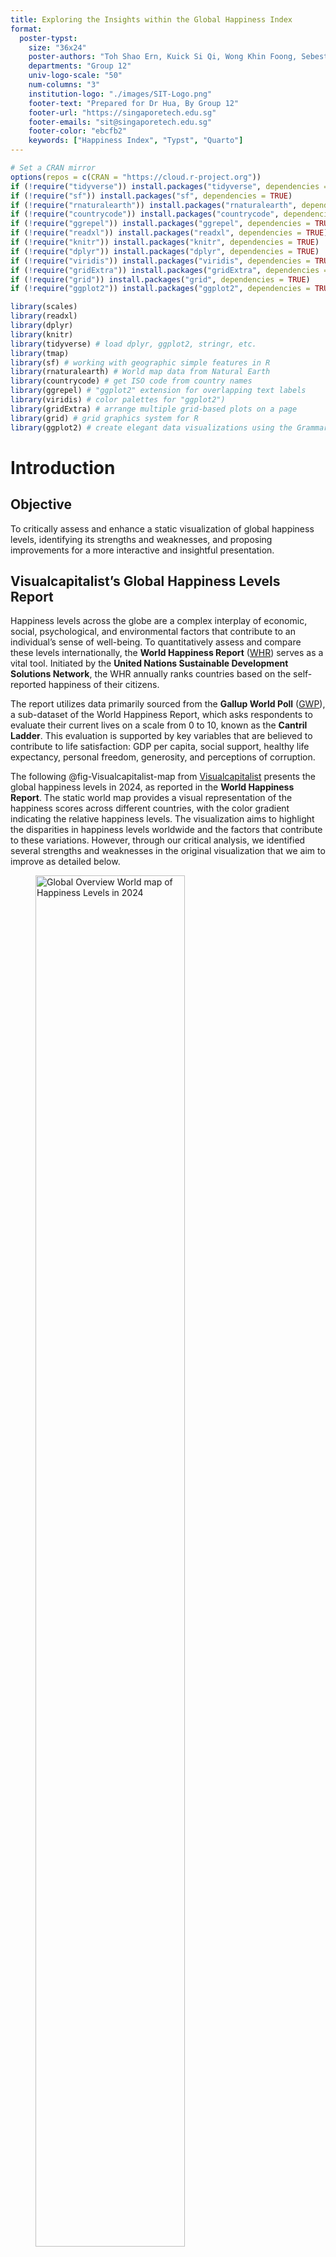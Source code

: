 ```yaml
---
title: Exploring the Insights within the Global Happiness Index
format:
  poster-typst: 
    size: "36x24"
    poster-authors: "Toh Shao Ern, Kuick Si Qi, Wong Khin Foong, Sebestian Fernandez, Yu Haotong"
    departments: "Group 12"
    univ-logo-scale: "50"
    num-columns: "3"
    institution-logo: "./images/SIT-Logo.png"
    footer-text: "Prepared for Dr Hua, By Group 12"
    footer-url: "https://singaporetech.edu.sg"
    footer-emails: "sit@singaporetech.edu.sg"
    footer-color: "ebcfb2"
    keywords: ["Happiness Index", "Typst", "Quarto"]
---
```


```r
# Set a CRAN mirror
options(repos = c(CRAN = "https://cloud.r-project.org"))
if (!require("tidyverse")) install.packages("tidyverse", dependencies = TRUE)
if (!require("sf")) install.packages("sf", dependencies = TRUE)
if (!require("rnaturalearth")) install.packages("rnaturalearth", dependencies = TRUE)
if (!require("countrycode")) install.packages("countrycode", dependencies = TRUE)
if (!require("ggrepel")) install.packages("ggrepel", dependencies = TRUE)
if (!require("readxl")) install.packages("readxl", dependencies = TRUE)
if (!require("knitr")) install.packages("knitr", dependencies = TRUE)
if (!require("dplyr")) install.packages("dplyr", dependencies = TRUE)
if (!require("viridis")) install.packages("viridis", dependencies = TRUE)
if (!require("gridExtra")) install.packages("gridExtra", dependencies = TRUE)
if (!require("grid")) install.packages("grid", dependencies = TRUE)
if (!require("ggplot2")) install.packages("ggplot2", dependencies = TRUE)

library(scales)
library(readxl)
library(dplyr)
library(knitr)
library(tidyverse) # load dplyr, ggplot2, stringr, etc.
library(tmap)
library(sf) # working with geographic simple features in R
library(rnaturalearth) # World map data from Natural Earth
library(countrycode) # get ISO code from country names
library(ggrepel) # "ggplot2" extension for overlapping text labels
library(viridis) # color palettes for "ggplot2")
library(gridExtra) # arrange multiple grid-based plots on a page
library(grid) # grid graphics system for R
library(ggplot2) # create elegant data visualizations using the Grammar of Graphics
```

# Introduction

## Objective

To critically assess and enhance a static visualization of global happiness levels, identifying its strengths and weaknesses, and proposing improvements for a more interactive and insightful presentation.


## Visualcapitalist's Global Happiness Levels Report

Happiness levels across the globe are a complex interplay of economic, social, psychological, and environmental factors that contribute to an individual's sense of well-being. To quantitatively assess and compare these levels internationally, the **World Happiness Report** ([WHR](https://happiness-report.s3.amazonaws.com/2024/WHR+24.pdf)) serves as a vital tool. Initiated by the **United Nations Sustainable Development Solutions Network**, the WHR annually ranks countries based on the self-reported happiness of their citizens.

The report utilizes data primarily sourced from the **Gallup World Poll** ([GWP](https://www.gallup.com/analytics/318875/global-research.aspx)), a sub-dataset of the World Happiness Report, which asks respondents to evaluate their current lives on a scale from 0 to 10, known as the **Cantril Ladder**. This evaluation is supported by key variables that are believed to contribute to life satisfaction: GDP per capita, social support, healthy life expectancy, personal freedom, generosity, and perceptions of corruption.

The following @fig-Visualcapitalist-map from [Visualcapitalist](https://www.visualcapitalist.com/a-map-of-global-happiness-by-country-in-2024/) presents the global happiness levels in 2024, as reported in the **World Happiness Report**. The static world map provides a visual representation of the happiness scores across different countries, with the color gradient indicating the relative happiness levels. The visualization aims to highlight the disparities in happiness levels worldwide and the factors that contribute to these variations. However, through our critical analysis, we identified several strengths and weaknesses in the original visualization that we aim to improve as detailed below.

::: {#fig-Visualcapitalist-map layout-ncol=2}

![Global Overview World map of Happiness Levels in 2024](images/OC-World-Happiness-Report-2024_Mar19.png){width="75%" #fig-1}

![Map of Happiness Levels of East Asia + Oceania in 2024](images/OC_Happiness_East-Asia-Oceania_820.png){width="75%" #fig-2}

Visualcapitalist Global Happiness Levels Report

:::

## Weakness

The original visualization has several weaknesses that limit its effectiveness in conveying the information to the audience. These weaknesses include:

1.  **Lack of Interactivity**: The static nature of the world map limits the audience's ability to interact with the data and explore specific countries or regions in more detail. An interactive visualization would allow users to hover over countries to see detailed information and compare happiness scores across different years.

2.  **Limited Context**: While the color gradient provides a general overview of happiness levels, the visualization lacks additional context or explanations of the factors contributing to these scores. Including annotations or tool-tips that explain the key variables influencing happiness levels would enhance the audience's understanding of the data.

3.  **Inconsistent Labeling**:

-   The labeling of happiness scores and name of countries are inconsistent in placement or are not displayed, making it challenging for the audience to quickly identify and compare scores across countries.
-   A standardized labeling format would improve the readability and clarity of the visualization. In addition to this, there are countries' happiness scores that are not labeled due to the lack of space for example Cambodia and Laos, which may lead to confusion for the audience.
-   Furthermore, the lack of pointers and inconsistent formatting severely affect readability for countries such Philippines and Indonesia have confusing unclear placements as to which country the label belongs to.

4.  **Limited Historical Comparison**: The visualization only presents the happiness scores for the year 2024, without providing any historical comparison or trend analysis. Including data from previous years or a time slider feature would allow users to track changes in happiness levels over time and identify emerging patterns or trends.

5.  **Limited Data Insights**: The visualization focuses solely on the happiness scores of countries without providing additional insights or analysis of the data. Including annotations, data summaries, or comparisons with other relevant metrics would enrich the audience's understanding of the factors influencing happiness levels.

6.  **Color Blindness**: The color gradient used in the visualization may not be accessible to color-blind users, as certain color combinations may be difficult to distinguish. Using color schemes that are accessible to users with color vision deficiencies would improve the inclusivity of the visualization.

![Linear scale of Happiness score of each country by region](images/linear_scale_of_happiness_region.png){width="75%"}

7.  **Linear Scale**: The linear scale at the bottom of the region map is poorly visualized and does not provide a distinct separation and vivid depiction between the countries. This further worsened by the clustering and overlapping of icons, makes it difficult for the audience to interpret and compare the happiness scores of each country within the region.

8.  **Incorrect Date for the Visualization**: The visualization is titled **"A Map of Global Happiness by Country in 2024"** but the data is from 2023. This inconsistency may lead to confusion among the audience and affect the credibility of the visualization.


# Methods

## Data Sources

World Happiness Report (WHR) 2021-2023: Contains happiness scores and key variables for countries worldwide.
Gallup World Poll (GWP): Provides self-reported happiness evaluations on a scale from 0 to 10.

## Data Understanding and Cleaning

## Load Data

```r
df <- read_excel("data/DataForTable2.1.xls")
```

## List and Identify Missing Countries

```r
data(World)
countries <- select(World, iso_a3, name)
countries <- countries$name
```



```r
# how many countries are missing in the dataset use Country name
missing_countries <- setdiff(countries, unique(df$"Country name"))
missing_countries
```

We can see that there are 34 countries missing from the dataset.

## Data Cleaning and Transformation

As we will be only using data from 2021 - 2023, we will filter out the data from other years. We will also check for missing data and fill in the missing values with the mean of the available data from each country.

### Filter data for years 2021 - 2023

```r
df <- df %>%
  filter(year %in% c(2021, 2022, 2023))
# head(df)
```

### Renaming headers and keeping only the necessary columns

```r
# Rename the columns
colnames(df) <- c("country", "year", "score", colnames(df)[4:ncol(df)])

# Keep only the specified columns
df_filtered <- df[, c("country", "year", "score")]
# head(df_filtered)
```

### Include Missing Countries with NA Scores

```r
# List of all countries in your data
all_countries <- unique(df_filtered$country)

# List of years to ensure each country has entries for each year
years <- c(2021, 2022, 2023)

# Create a data frame with all combinations of countries and years
complete_df <- expand.grid(country = all_countries, year = years)

# Add country codes to the complete data frame
complete_df$country_code <- countrycode(complete_df$country, origin = "country.name", destination = "iso3c")

# Merge the complete data frame with the original data
df_combined <- left_join(complete_df, df_filtered, by = c("country", "year"))

# Calculate the mean score for each country
country_means <- df_combined %>%
  group_by(country) %>%
  summarize(mean_score = mean(score, na.rm = TRUE))

# Merge the country means back into the combined data
df_combined <- left_join(df_combined, country_means, by = "country")

# Fill any remaining NA values with the mean score of the respective country
df_combined <- df_combined %>%
  mutate(score = ifelse(is.na(score), mean_score, score))

# Check for any remaining missing values
missing_scores <- df_combined %>% filter(is.na(score))
if (nrow(missing_scores) > 0) {
  warning("There are still countries with missing scores.")
}

# Inspect the data for missing scores
# print(missing_scores)
```

```r
region <- read_csv("data/world-regions-according-to-the-world-bank.csv")
# head(region)

df_combined_region <- left_join(df_combined, region, by = c("country_code" = "Code"))
# find empty rows in "World Region according to the World Bank"

missing_region <- df_combined_region %>% filter(is.na(`World Region according to the World Bank`))
# print(missing_region)

df_combined_region$`World Region according to the World Bank`[which(df_combined_region$country == "Taiwan Province of China")] <- "East Asia and Pacific"

missing_region <- df_combined_region %>% filter(is.na(`World Region according to the World Bank`))
# print(missing_region)

df_combined_region$`World Region according to the World Bank`[which(df_combined_region$`World Region according to the World Bank` == "North America")] <- "Latin America and Caribbean"
df_combined_region$`World Region according to the World Bank`[which(df_combined_region$`World Region according to the World Bank` == "Latin America and Caribbean")] <- "America and Caribbean"

```

## Data Visualization

### Create violin plot

```r
# Create the violin plot with boxplots
base_plot <- ggplot(df_combined_region, aes(y = `World Region according to the World Bank`, x = score, fill = `World Region according to the World Bank`)) +
  geom_violin(trim = TRUE) +  # Create horizontal violin plots
  geom_boxplot(width = 0.1, fill = "white", color = "black", orientation = "y") +  # Overlay boxplots on the violins horizontally
  scale_x_continuous(limits = c(0, 10), breaks = seq(0, 10, by = 1)) +  # Set the x-axis limits and breaks
  scale_fill_viridis(discrete = TRUE, guide = FALSE) +  # Use viridis color scale for discrete data and remove legend
  labs(title = "Happiness Scores by World Region (2021-2023)", y = "World Region", x = "Happiness Score") +
  theme_minimal() +  # Use a minimal theme
  theme(
    plot.title = element_text(hjust = 0.5)  # Center the plot title
  )

# Highlight the top and bottom of each region with text labels of the respective country
highlight_data <- df_combined_region %>%
  group_by(`World Region according to the World Bank`) %>%
  filter(score == max(score) | score == min(score))

# Add the highlighted points and text labels to the base plot
final_plot <- base_plot +
  geom_point(data = highlight_data, aes(y = `World Region according to the World Bank`, x = score, color = score), size = 3) +
  geom_text_repel(data = highlight_data, aes(y = `World Region according to the World Bank`, x = score, label = country),
                  nudge_x = ifelse(highlight_data$score >= mean(highlight_data$score), 1, -1), nudge_y = 0.3, direction = "y") +
  scale_color_viridis_c(option = "plasma", na.value = "grey90") +
  labs(title = "Happiness Scores by World Region (2021-2023)\nwith Top and Bottom Countries Highlighted")

# Print the final plot
print(final_plot)

```

### World Map

```r
# Create bins for the scores with 0.5 intervals
bins <- seq(0, 10, by = 0.5)
labels <- paste0(bins[-length(bins)], "-", bins[-1])
df_combined <- df_combined %>%
  mutate(score_bin = cut(score, breaks = bins, labels = labels, include.lowest = TRUE, right = FALSE))

# Check for any remaining missing values
missing_scores <- df_combined %>% filter(is.na(score))
if (nrow(missing_scores) > 0) {
  warning("There are still countries with missing scores.")
}

# Inspect the data for missing scores
# print(missing_scores)

# Get world data
world <- ne_countries(scale = "small", returnclass = "sf")

# Compute the average score for each country over the years
df_avg <- df_combined %>%
  group_by(country_code) %>%
  summarize(avg_score = mean(score, na.rm = TRUE))

# Merge world data with the average scores
world_data_avg <- left_join(world, df_avg, by = c("iso_a3" = "country_code"))

# Check for missing data after the join
missing_world_avg <- world_data_avg %>% filter(is.na(avg_score))

# print(missing_world_avg)

# Plot the average data
ggplot() +
  geom_sf(data = world_data_avg, aes(fill = avg_score), color = "black") +
  scale_fill_viridis_c(option = "plasma", na.value = "grey90", name = "Average Score") +
  theme_minimal() +
  theme(legend.position = "bottom") +
  labs(title = "World Map of Happiness - Average (2021-2023)", fill = "Average Score") +
  theme(plot.title = element_text(hjust = 0.5)) +
  coord_sf(crs = "+proj=robin")
```

### Distribution Chart of Scores

```r
ggplot(df_combined, aes(x = score)) +
  geom_histogram(binwidth = 0.5, fill = "skyblue", color = "black") +
  geom_density(aes(y = 0.5 * ..count..), color = "red", size = 1, linetype = "dotted") +
  stat_bin(binwidth = 0.5, geom = "text", aes(label = ifelse(..count.. > 0, ..count.., "")), vjust = -0.5, color = "black", position = position_stack(vjust = 1.0)) +
  scale_x_continuous(limits = c(0, 10), breaks = seq(0, 10, by = 1)) +
  scale_y_continuous(limits = c(0, 100)) +
  labs(title = "Distribution of Happiness Scores (2021-2023)",
       x = "Happiness Score",
       y = "Count") +
  theme_minimal() +
  theme(plot.title = element_text(hjust = 0.5))

```

Overall:

The distribution suggests that while there is a central tendency around a happiness score of 6, there is considerable variability in happiness scores among countries, with more countries experiencing moderate to low levels of happiness.

Distribution Shape:

The distribution of happiness scores is approximately normal with a slight positive skew. This means most countries have happiness scores clustered around the middle range (4 to 6), but there are more countries with lower scores than higher scores.


## Critical Assessment and Proposed Improvements
::: {.block fill="luma(230)" inset="8pt" radius="4pt"}

1. Interactive Data Visualization:
- Implement hover-over information for detailed country data.
- Add filtering and sorting capabilities.
- Include historical comparison using a time slider.

2. Consistent Labeling and Annotations:
- Standardize labeling format for readability.
- Provide annotations explaining key variables influencing happiness.

3. Accessible Design:
- Ensure a user-friendly interface.
- Use color schemes accessible to color-blind users.

4. Data Insights and Analysis:
- Provide summaries and comparisons with relevant metrics.
- Enhance linear scale visualization for regional comparisons.

These methods aim to create an improved, interactive visualization of global happiness levels, offering better insights and user engagement.

:::


# Findings

## New World Map


## Happiness Score By World Region




Lorem ipsum dolor sit amet, consectetur adipiscing elit, sed do eiusmod tempor incididunt ut labore et dolore magnam aliquam quaerat voluptatem. Ut enim aeque doleamus animo, cum corpore dolemus, fieri.

1. Lorem ipsum dolor sit amet, consectetur adipiscing elit, sed do.
1. Lorem ipsum dolor sit amet, consectetur adipiscing elit, sed do.
1. Lorem ipsum dolor sit amet, consectetur adipiscing elit, sed do.

Lorem ipsum dolor sit amet, consectetur adipiscing elit, sed do eiusmod tempor incididunt ut labore et dolore magnam aliquam quaerat voluptatem. Ut enim aeque doleamus animo, cum corpore dolemus, fieri tamen permagna accessio potest, si aliquod aeternum et infinitum impendere malum nobis opinemur. Quod idem licet transferre in voluptatem, ut.

| Lorem ipsum dolor sit. | Lorem ipsum. | Lorem ipsum. |
|------------------------|--------------|--------------|
| Lorem ipsum dolor.     | Lorem ipsum. | $\alpha$     |
| Lorem ipsum.           | Lorem ipsum. | $\beta$      |
| Lorem.                 | Lorem.       | $\gamma$     |
| Lorem ipsum dolor.     | Lorem.       | $\theta$     |

: Lorem ipsum dolor sit amet {#tbl-1}

Lorem @tbl-1 ipsum dolor sit amet, consectetur adipiscing elit, sed do eiusmod tempor incididunt ut labore et dolore magnam aliquam quaerat voluptatem. Ut enim aeque doleamus animo, cum corpore dolemus, fieri tamen permagna accessio potest, si aliquod aeternum et infinitum impendere malum nobis opinemur. Quod idem licet transferre in voluptatem, ut postea variari voluptas distinguique possit, augeri amplificarique non possit. At etiam Athenis, ut e patre audiebam facete et urbane Stoicos irridente, statua est in quo a nobis philosophia defensa et.

## Lorem ipsum dolor sit amet

Lorem ipsum dolor sit amet, consectetur adipiscing elit, sed do eiusmod tempor incididunt ut labore et dolore magnam aliquam quaerat voluptatem. Ut enim aeque doleamus animo, cum corpore dolemus, fieri tamen permagna accessio potest, si aliquod aeternum et infinitum impendere malum nobis opinemur. Quod idem licet transferre in voluptatem, ut postea variari voluptas distinguique possit, augeri amplificarique non possit. At etiam Athenis, ut e patre.

![Lorem ipsum dolor sit amet, consectetur adipiscing elit, sed do.](./images/Standard_lettering.png){width="100%"}

# Findings

::: {.block fill="luma(230)" inset="8pt" radius="4pt"}

Lorem ipsum dolor sit amet, consectetur adipiscing elit, sed do eiusmod tempor incididunt ut labore et dolore magnam aliquam quaerat voluptatem. Ut enim aeque doleamus animo, cum corpore dolemus, fieri tamen permagna accessio potest, si aliquod aeternum et infinitum impendere malum nobis opinemur. Quod idem licet transferre in voluptatem, ut postea variari voluptas distinguique possit, augeri amplifi- carique non possit. At etiam Athenis, ut e patre audiebam facete et urbane Stoicos irridente, statua est in quo a nobis philosophia defensa et.

- Lorem ipsum dolor sit amet, consectetur adipiscing elit, sed do.
- Lorem ipsum dolor sit amet, consectetur adipiscing elit, sed do.
- Lorem ipsum dolor sit amet, consectetur adipiscing elit, sed do.

:::

## Lorem ipsum etiam

Lorem ipsum dolor sit amet, consectetur adipiscing elit, sed do eiusmod tempor incididunt ut labore et dolore magnam aliquam quaerat voluptatem. Ut enim aeque doleamus animo, cum corpore dolemus, fieri tamen permagna accessio potest, si aliquod aeternum et infinitum impendere malum nobis opinemur. 

# Conclusion

Quod idem licet transferre in voluptatem, ut postea variari voluptas distinguique possit, augeri amplificarique non possit. At etiam Athenis, ut e patre audiebam facete et urbane Stoicos irridente, statua est in quo a nobis philosophia defensa et collaudata est, cum id, quod maxime placeat, facere possimus, omnis voluptas assumenda est, om- nis dolor repellendus. Temporibus autem quibusdam et.

Lorem ipsum dolor sit amet, consectetur adipiscing elit, sed do eiusmod tempor incididunt ut labore et dolore magnam aliquam quaerat voluptatem. Ut enim aeque doleamus animo, cum corpore dolemus, fieri tamen permagna accessio potest, si aliquod aeternum et infinitum impendere malum nobis opinemur. 

![Temperature and ozone level](images/fig-airquality-1.svg)

Lorem ipsum dolor sit amet, consectetur adipiscing elit, sed do eiusmod tempor incididunt ut labore et dolore magnam aliquam quaerat voluptatem. Ut enim aeque doleamus animo, cum corpore dolemus, fieri tamen permagna accessio potest, si aliquod aeternum et infinitum impendere malum nobis opinemur. Quod idem licet transferre in voluptatem, ut postea variari voluptas distinguique possit, augeri amplificarique non possit. At etiam Athenis, ut e patre audiebam facete et urbane Stoicos irridente, statua est in quo a nobis philosophia defensa et collaudata est, cum id, quod maxime placeat, facere possimus, omnis voluptas assumenda est, om- nis dolor repellendus. Temporibus autem quibusdam et.

- Lorem ipsum dolor sit amet, consectetur adipiscing elit, sed do.
  - Lorem ipsum dolor sit amet.
  -  Lorem ipsum dolor sit amet, consectetur adipiscing elit.
- Lorem ipsum dolor sit amet, consectetur adipiscing elit, sed do eiusmod tempor incididunt ut labore.
  - Lorem ipsum dolor sit amet, consectetur adipiscing elit, sed. 
  - Lorem ipsum dolor sit amet, consectetur adipiscing.

$$
\sum_(k=1)^n k = \frac{(n(n+1))}{2} = \frac{(n^2 + n)}{2}
$$

# Acknowledgement

Lorem ipsum dolor sit amet, consectetur adipiscing elit, sed do eiusmod tempor incididunt ut labore et dolore magnam aliquam quaerat voluptatem. Ut enim aeque doleamus animo, cum corpore dolemus, fieri tamen permagna accessio potest, si aliquod aeternum et infinitum impendere malum nobis opinemur. Quod idem licet transferre in voluptatem, ut postea variari voluptas distinguique possit, augeri amplificarique non possit. At etiam Athenis, ut e patre audiebam facete et urbane Stoicos irridente, statua est in quo a nobis philosophia defensa et collaudata est, cum id, quod maxime placeat, facere possimus, omnis voluptas assumenda est, om- nis dolor repellendus. Temporibus autem quibusdam et.

